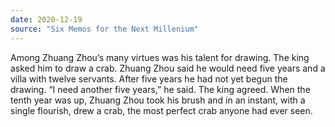 ```yaml
---
date: 2020-12-19
source: "Six Memos for the Next Millenium"
---
```


Among Zhuang Zhou’s many virtues was his talent for drawing. The king asked him to draw a crab. Zhuang Zhou said he would need five years and a villa with twelve servants. After five years he had not yet begun the drawing. “I need another five years,” he said. The king agreed. When the tenth year was up, Zhuang Zhou took his brush and in an instant, with a single flourish, drew a crab, the most perfect crab anyone had ever seen.


